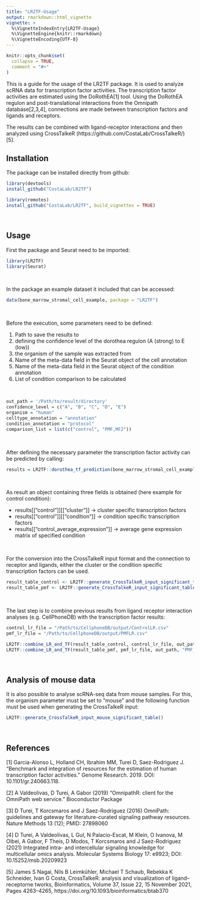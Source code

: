 ```yaml
---
title: "LR2TF-Usage"
output: rmarkdown::html_vignette
vignette: >
  %\VignetteIndexEntry{LR2TF-Usage}
  %\VignetteEngine{knitr::rmarkdown}
  %\VignetteEncoding{UTF-8}
---
```


```r
knitr::opts_chunk$set(
  collapse = TRUE,
  comment = "#>"
)
```

This is a guide for the usage of the LR2TF package. It is used to analyze scRNA data for transcription factor activities. The transcription factor activities are estimated using the DoRothEA[1] tool. Using the DoRothEA regulon and post-translational interactions from the Omnipath database[2,3,4], connections are made between transcription factors and ligands and receptors.

The results can be combined with ligand-receptor interactions and then analyzed using CrossTalkeR (https://github.com/CostaLab/CrossTalkeR/) [5].

## Installation
The package can be installed directly from github:
&nbsp;

```r
library(devtools)
install_github("CostaLab/LR2TF")

library(remotes)
install_github("CostaLab/LR2TF", build_vignettes = TRUE)
```
&nbsp;

## Usage
First the package and Seurat need to be imported:
&nbsp;

```r
library(LR2TF)
library(Seurat)
```
&nbsp;

In the package an example dataset it included that can be accessed:
&nbsp;

```r
data(bone_marrow_stromal_cell_example, package = "LR2TF")
```
&nbsp;

Before the execution, some parameters need to be defined:
&nbsp;

1. Path to save the results to
2. defining the confidence level of the dorothea regulon (A (strong) to E (low))
3. the organism of the sample was extracted from
4. Name of the meta-data field in the Seurat object of the cell annotation
5. Name of the meta-data field in the Seurat object of the condition annotation
6. List of condition comparison to be calculated

&nbsp;

```r
out_path = '/Path/to/result/directory'
confidence_level = c("A", "B", "C", "D", "E")
organism = "human"
celltype_annotation = "annotation"
condition_annotation = "protocol"
comparison_list = list(c("control", "PMF,MF2"))
```
&nbsp;

After defining the necessary parameter the transcription factor activity can be predicted by calling:
&nbsp;

```r
results = LR2TF::dorothea_tf_prediction(bone_marrow_stromal_cell_example, out_path, confidence_level, organism, condition_annotation, celltype_annotation, comparison_list)
```
&nbsp;

As result an object containing three fields is obtained (here example for control condition):
&nbsp;

* results[["control"]][["cluster"]] -> cluster specific transcription factors
* results[["control"]][["condition"]] -> condition specific transcription factors
* results[["control_average_expression"]] -> average gene expression matrix of specified condition

&nbsp;

For the conversion into the CrossTalkeR input format and the connection to receptor and ligands, either the cluster or the condition specific transcription factors can be used.
&nbsp;

```r
result_table_control <- LR2TF::generate_CrossTalkeR_input_significant_table(results[["control"]][["condition"]], confidence_level, results[["control_average_expression"]])
result_table_pmf <- LR2TF::generate_CrossTalkeR_input_significant_table(results[["PMF_MF2"]][["condition"]], confidence_level, results[["PMF_MF2_average_expression"]])
```
&nbsp;

The last step is to combine previous results from ligand receptor interaction analyses (e.g. CellPhoneDB) with the transcription factor results:
&nbsp;

```r
control_lr_file = "/Path/to/CellphoneDB/output/ControlLR.csv"
pmf_lr_file = "/Path/to/CellphoneDB/output/PMFLR.csv"

LR2TF::combine_LR_and_TF(result_table_control, control_lr_file, out_path, "control")
LR2TF::combine_LR_and_TF(result_table_pmf, pmf_lr_file, out_path, "PMF_MF2")

```
&nbsp;

## Analysis of mouse data
It is also possible to analyse scRNA-seq data from mouse samples. For this, the organism parameter must be set to "mouse" and the following function must be used when generating the CrossTalkeR input:
&nbsp;

```r
LR2TF::generate_CrossTalkeR_input_mouse_significant_table()
```
&nbsp;

## References

[1] Garcia-Alonso L, Holland CH, Ibrahim MM, Turei D, Saez-Rodriguez J. “Benchmark and integration of resources for the estimation of human transcription factor activities.” Genome Research. 2019. DOI: 10.1101/gr.240663.118.

[2] A Valdeolivas, D Turei, A Gabor (2019) “OmnipathR: client for the OmniPath web service.” Bioconductor Package

[3] D Turei, T Korcsmaros and J Saez-Rodriguez (2016) OmniPath: guidelines and gateway for literature-curated signaling pathway resources. Nature Methods 13 (12); PMID: 27898060

[4] D Turei, A Valdeolivas, L Gul, N Palacio-Escat, M Klein, O Ivanova, M Olbei, A Gabor, F Theis, D Modos, T Korcsmaros and J Saez-Rodriguez (2021) Integrated intra- and intercellular signaling knowledge for multicellular omics analysis. Molecular Systems Biology 17: e9923; DOI: 10.15252/msb.20209923

[5] James S Nagai, Nils B Leimkühler, Michael T Schaub, Rebekka K Schneider, Ivan G Costa, CrossTalkeR: analysis and visualization of ligand–receptorne tworks, Bioinformatics, Volume 37, Issue 22, 15 November 2021, Pages 4263–4265, https://doi.org/10.1093/bioinformatics/btab370